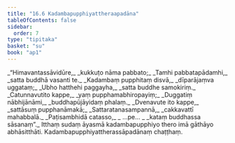 ```yaml
---
title: "16.6 Kadambapupphiyattheraapadāna"
tableOfContents: false
sidebar:
  order: 7
type: "tipitaka"
basket: "su"
book: "ap1"
---
```



<DynamicBreadcrumb />

<Division number="30" book="ap1">

<Paragraph number="2392" type="verses" book="ap1">
_“Himavantassāvidūre,_  
_kukkuṭo nāma pabbato;_  
_Tamhi pabbatapādamhi,_  
_satta buddhā vasanti te._  

</Paragraph>

</Division>
<Division number="31" book="ap1">

<Paragraph number="2393" type="verses" book="ap1">
_Kadambaṃ pupphitaṃ disvā,_  
_dīparājaṃva uggataṃ;_  
_Ubho hatthehi paggayha,_  
_satta buddhe samokiriṃ._  

</Paragraph>

</Division>
<Division number="32" book="ap1">

<Paragraph number="2394" type="verses" book="ap1">
_Catunnavutito kappe,_  
_yaṃ pupphamabhiropayiṃ;_  
_Duggatiṃ nābhijānāmi,_  
_buddhapūjāyidaṃ phalaṃ._  

</Paragraph>

</Division>
<Division number="33" book="ap1">

<Paragraph number="2395" type="verses" book="ap1">
_Dvenavute ito kappe,_  
_sattāsuṃ pupphanāmakā;_  
_Sattaratanasampannā,_  
_cakkavattī mahabbalā._  

</Paragraph>

</Division>
<Division number="34" book="ap1">

<Paragraph number="2396" type="verses" book="ap1">
_Paṭisambhidā catasso,_  
_ …pe… _  
_kataṃ buddhassa sāsanaṃ”._  

</Paragraph>

<Paragraph number="2397" book="ap1">
Itthaṃ sudaṃ āyasmā kadambapupphiyo thero imā gāthāyo abhāsitthāti.

</Paragraph>
</Division>

<Paragraph number="2398" type="center" book="ap1">
Kadambapupphiyattherassāpadānaṃ chaṭṭhaṃ.
</Paragraph>